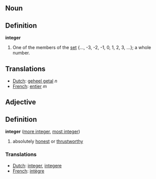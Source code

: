 ==Noun==
==Definition==

'''integer'''

# One of the members of the [[set]] {..., -3, -2, -1, 0, 1, 2, 3, ...}; a whole number.

==Translations==
*[[Dutch]]: [[geheel getal]] ''n''
*[[French]]: [[entier]] ''m''

==Adjective==
==Definition==
'''integer''' ([[more integer]], [[most integer]])

# absolutely [[honest]] or [[thrustworthy]]

===Translations===
*[[Dutch]]: [[integer]], [[integere]]
*[[French]]: [[intègre]]